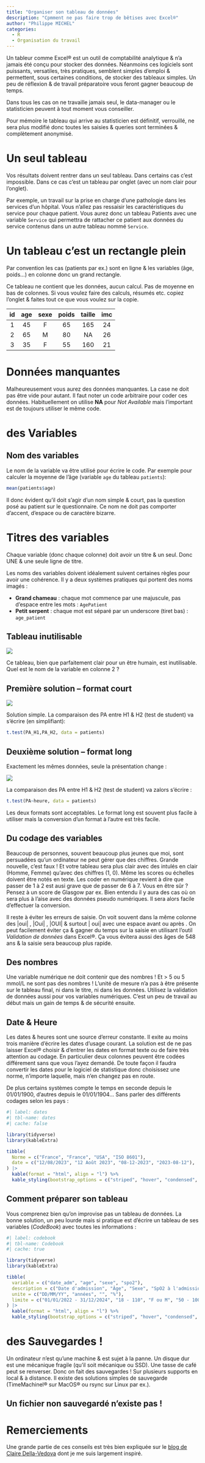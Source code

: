 ```yaml
---
title: "Organiser son tableau de données"
description: "Cpmment ne pas faire trop de bêtises avec Excel®"
author: "Philippe MICHEL"
categories:
  - R
  - Organisation du travail
---
```


Un tableur comme Excel® est un outil de comptabilité analytique & n’a jamais été conçu pour stocker des données. Néanmoins ces
logiciels sont puissants, versatiles, très pratiques, semblent simples d’emploi & permettent, sous certaines conditions, de stocker des tableaux simples. Un peu de réflexion & de travail préparatoire vous feront gagner beaucoup de temps.

Dans tous les cas on ne travaille jamais seul, le data-manager ou le
statisticien peuvent à tout moment vous conseiller.

Pour mémoire le tableau qui arrive au statisticien est définitif, verrouillé, ne sera plus modifié donc
toutes les saisies & queries sont terminées & complètement anonymisé.

# Un seul tableau

Vos résultats doivent rentrer dans un seul tableau. Dans certains
cas c’est impossible. Dans ce cas c’est un tableau par onglet (avec un
nom clair pour l’onglet). 

Par exemple, un travail sur la prise en charge d’une pathologie dans les services d’un hôpital. Vous n’allez pas ressaisir les caractéristiques du service pour chaque patient. Vous aurez donc un tableau Patients avec une variable `Service` qui permettra de
rattacher ce patient aux données du service contenus dans un autre
tableau nommé `Service`.

# Un tableau c’est un rectangle plein

Par convention les cas (patients par ex.) sont en ligne & les variables (âge, poids...) en colonne donc un grand rectangle.

Ce tableau ne contient que les données, aucun calcul. Pas de moyenne
en bas de colonnes. Si vous voulez faire des calculs, résumés etc. copiez l’onglet & faites tout ce que vous voulez sur la copie.

|id|age|sexe|poids|taille|imc|
|:--:|:--:|:--:|:--:|:--:|:--:| 
|1|45|F|65|165|24|
|2|65|M|80|NA|26|
|3|35|F|55|160|21|


# Données manquantes

Malheureusement vous aurez des données manquantes. La case
ne doit pas être vide pour autant. Il faut noter un code arbitraire pour
coder ces données. Habituellement on utilise **NA** pour *Not Available*
mais l’important est de toujours utiliser le même code.

# des Variables

## Nom des variables

Le nom de la variable va être utilisé pour écrire le code. Par exemple pour calculer la moyenne de l’âge (variable `age` du tableau `patients`):

```r
mean(patients$age)
```

Il donc évident qu’il doit s’agir d’un nom simple & court, pas la
question posé au patient sur le questionnaire. Ce nom ne doit pas
comporter d’accent, d’espace ou de caractère bizarre.

# Titres des variables

Chaque variable (donc chaque colonne) doit avoir un titre & un
seul. Donc UNE & une seule ligne de titre. 

Les noms des variables doivent idéalement suivent certaines règles pour avoir une cohérence. Il y a deux systèmes pratiques qui portent des noms imagés :

- **Grand chameau** : chaque mot commence par une majuscule, pas d’espace entre les mots : `AgePatient`
- **Petit serpent** : chaque mot est séparé par un underscore (tiret bas) : `age_patient`


## Tableau inutilisable

![](tab1.png){fig-align="center"}

Ce tableau, bien que parfaitement clair pour un être humain, est
inutilisable. Quel est le nom de la variable en colonne 2 ?

## Première solution – format court

![](tab2.png){fig-align="center"}

Solution simple. La comparaison des PA entre H1 & H2 (test de
student) va s’écrire (en simplifiant):

```r
t.test(PA_H1,PA_H2, data = patients)
```

## Deuxième solution – format long
Exactement les mêmes données, seule la présentation change :

![](tab3.png){fig-align="center"}

La comparaison des PA entre H1 & H2 (test de student) va zalors s’écrire :

```r
t.test(PA~heure, data = patients)
```

Les deux formats sont acceptables. Le format long est souvent plus facile à utiliser mais la conversion d’un format à l’autre est très facile. 

## Du codage des variables

Beaucoup de personnes, souvent beaucoup plus jeunes que moi, sont persuadées qu’un ordinateur ne peut gérer que des chiffres.
Grande nouvelle, c’est faux ! Et votre tableau sera plus clair avec des intulés en clair (Homme, Femme) qu’avec des chiffres (1, 0). Même les
scores ou échelles doivent être notés en texte. Les coder en numérique
revient à dire que passer de 1 à 2 est ausi grave que de passer de 6 à 7.
Vous en être sûr ? Pensez à un score de Glasgow par ex. Bien entendu il y aura des cas où on sera plus à l'aise avec des données pseudo numériques. Il sera alors facile d'effectuer la conversion. 

Il reste à éviter les erreurs de saisie. On voit souvent dans la même
colonne des |oui| , |Oui| , |OUI| & surtout | oui| avec une espace avant ou après . On
peut facilement éviter ça & gagner du temps sur la saisie en utilisant
l’outil *Validation de données* dans Excel®. Ça vous évitera aussi des
âges de 548 ans & la saisie sera beaucoup plus rapide.

## Des nombres

Une variable numérique ne doit contenir que des nombres ! Et
> 5 ou 5 mmol/L ne sont pas des nombres ! L’unité de mesure n’a pas à
être présente sur le tableau final, ni dans le titre, ni dans les données.
Utilisez la validation de données aussi pour vos variables numériques.
C’est un peu de travail au début mais un gain de temps & de sécurité
ensuite.

## Date & Heure

Les dates & heures sont une source d’erreur constante. Il exite au
moins trois manière d’écrire les dates d’usage courant. La
solution est de ne pas laisser Excel® choisir & d’entrer les dates en
format texte ou de faire très attention au codage. En particulier deux
colonnes peuvent être codées différement sans que vous l’ayez demandé. De toute façon il faudra convertir les dates pour le logiciel de
statistique donc choisissez une norme, n’importe laquelle, mais n’en
changez pas en route.

De plus certains systèmes compte le temps en seconde depuis le
01/01/1900, d’autres depuis le 01/01/1904... Sans parler des différents codages selon les pays : 

```r
#| label: dates
#| tbl-name: dates
#| cache: false

library(tidyverse)
library(kableExtra)

tibble(
  Norme = c("France", "France", "USA", "ISO 8601"),
  date = c("12/08/2023", "12 Août 2023", "08-12-2023", "2023-08-12"),
) |> 
  kable(format = "html", align = "l") %>%
  kable_styling(bootstrap_options = c("striped", "hover", "condensed", "responsive"), full_width = FALSE)
```


## Comment préparer son tableau
Vous comprenez bien qu’on improvise pas un tableau de données. La bonne solution, un peu lourde mais si pratique est d’écrire
un tableau de ses variables (*CodeBook*) avec toutes les
informations :

```r
#| label: codebook
#| tbl-name: Codebook
#| cache: true

library(tidyverse)
library(kableExtra)

tibble(
  variable = c("date_adm", "age", "sexe", "spo2"),
  description = c("Date d'admission", "Âge", "Sexe", "SpO2 à l'admission"),
  unite = c("DD/MM/YY", "années", "", "%"),
  limite = c("01/01/2022 - 31/12/2024", "18 - 110", "F ou M", "50 - 100")
) |> 
  kable(format = "html", align = "l") %>%
  kable_styling(bootstrap_options = c("striped", "hover", "condensed", "responsive"), full_width = FALSE)
```




# des Sauvegardes !

Un ordinateur n’est qu’une machine & est sujet à la panne. Un
disque dur est une mécanique fragile (qu’il soit mécanique ou SSD).
Une tasse de café peut se renverser. Donc on fait des sauvegardes !
Sur plusieurs supports en local & à distance. Il existe des solutions
simples de sauvegarde (TimeMachinel® sur MacOS® ou rsync sur
Linux par ex.).

::: {.callout-warning}
## Un fichier non sauvegardé n’existe pas !
:::

# Remerciements

Une grande partie de ces conseils est très bien expliquée sur le
[blog de Claire Della-Vedova](https://delladata.fr/) dont je me suis largement inspiré.